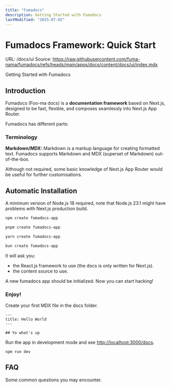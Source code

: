 ```yaml
---
title: "Fumadocs"
description: Getting Started with Fumadocs
lastModified: "2025-07-02"
---
```

# Fumadocs Framework: Quick Start
URL: /docs/ui
Source: https://raw.githubusercontent.com/fuma-nama/fumadocs/refs/heads/main/apps/docs/content/docs/ui/index.mdx

Getting Started with Fumadocs
        
## Introduction

Fumadocs <span className="text-fd-muted-foreground text-sm">(Foo-ma docs)</span> is a **documentation framework** based on Next.js, designed to be fast, flexible,
and composes seamlessly into Next.js App Router.

Fumadocs has different parts:



### Terminology

**Markdown/MDX:** Markdown is a markup language for creating formatted text. Fumadocs supports Markdown and MDX (superset of Markdown) out-of-the-box.

Although not required, some basic knowledge of Next.js App Router would be useful for further customisations.

## Automatic Installation

A minimum version of Node.js 18 required, note that Node.js 23.1 might have problems with Next.js production build.

```bash tab="npm"
npm create fumadocs-app
```

```bash tab="pnpm"
pnpm create fumadocs-app
```

```bash tab="yarn"
yarn create fumadocs-app
```

```bash tab="bun"
bun create fumadocs-app
```

It will ask you:

* the React.js framework to use (the docs is only written for Next.js).
* the content source to use.

A new fumadocs app should be initialized. Now you can start hacking!


### Enjoy!

Create your first MDX file in the docs folder.

```mdx title="content/docs/index.mdx"
---
title: Hello World
---

## Yo what's up
```

Run the app in development mode and see [http://localhost:3000/docs](http://localhost:3000/docs).

```npm
npm run dev
```

## FAQ

Some common questions you may encounter.

